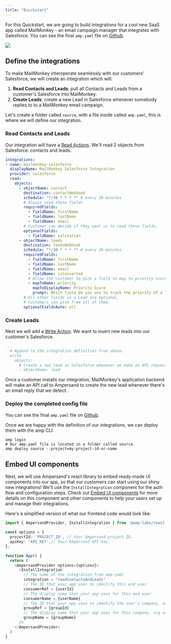 ```yaml
---
title: "Quickstart"
---
```


For this Quickstart, we are going to build integrations for a cool new SaaS app called MailMonkey - an email campaign manager that integrates with Salesforce. You can see the final `amp.yaml` file on [Github](https://github.com/amp-labs/samples/blob/main/quickstart/amp.yaml).

![](/images/28feb09-Group_2987.png) 

## Define the integrations

To make MailMonkey interoperate seamlessly with our customers' Salesforce, we will create an integration which will:

1. **Read Contacts and Leads**: pull all Contacts and Leads from a customer's Salesforce into MailMonkey.
2. **Create Leads**: create a new Lead in Salesforce whenever somebody replies to to a MailMonkey email campaign.

Let's create a folder called `source`, with a file inside called `amp.yaml`, this is where we will define our integration.

### Read Contacts and Leads

Our integration will have a [Read Actions](/define-integrations/read-actions). We'll read 2 objects from Salesforce: contacts and leads.

```YAML YAML
integrations:
- name: mailmonkey-salesforce
  displayName: MailMonkey Salesforce Integration
  provider: salesforce
  read:
    objects:
      - objectName: contact
        destination: contactWebhook
        schedule: "*/30 * * * *" # every 30 minutes
        # Always read these fields
        requiredFields:
          - fieldName: firstName
          - fieldName: lastName
          - fieldName: email
        # Customer can decide if they want us to read these fields.
        optionalFields:
          - fieldName: salutation
      - objectName: leads
        destination: leadsWebhook
        schedule: "*/30 * * * *" # every 30 minutes
        requiredFields:
          - fieldName: firstName
          - fieldName: lastName
          - fieldName: email
          - fieldName: isConverted
          # Allow the customer to pick a field to map to priority score
          - mapToName: priority
            mapToDisplayName: Priority Score
            prompt: Which field do you use to track the priority of a lead?
        # All other fields in a Lead are optional,
        # Customers can pick from all of them.
        optionalFieldsAuto: all
```

### Create Leads

Next we will add a [Write Action](/define-integrations/write-actions). We want to insert new leads into our customer's Salesforce.


```YAML YAML
...
  # Append to the integration definition from above.
  write
    objects:
      # Create a new lead in Salesforce whenever we make an API request.
      - objectName: lead
```

Once a customer installs our integration, MailMonkey's application backend will make an API call to Ampersand to create the new lead whenever there's an email reply that we detect.

### Deploy the completed config file

You can see the final `amp.yaml` file on [Github](https://github.com/amp-labs/samples/blob/main/quickstart/amp.yaml). 

Once we are happy with the definition of our integrations, we can deploy them with the amp CLI:

```
amp login
# Our amp.yaml file is located in a folder called source.
amp deploy source --project=my-project-id-or-name
```

## Embed UI components

Next, we will use Ampersand's react library to embed ready-made UI components into our app, so that our customers can start using our shiny new integrations! We'll use the `InstallIntegration` component for the auth flow and configuration steps. Check out [Embed UI components](/embeddable-ui-components) for more details on this component and other components to help your users set up and manage their integrations. 

Here's a simplified version of what our frontend code would look like:


```TypeScript TypeScript
import { AmpersandProvider, InstallIntegration } from '@amp-labs/react';

const options = {
  projectId: 'PROJECT_ID', // Your Ampersand project ID.
  apiKey: 'API_KEY',// Your Ampersand API key.
};

function App() {
  return (
    <AmpersandProvider options={options}>
      <InstallIntegration 
        // The name of the integration from amp.yaml
        integration = "readContactsAndLeads"
        // The ID that your app uses to identify this end user.
        consumerRef = {userId}
        // The display name that your app uses for this end user.
        consumerName = {userName}
        // The ID that your app uses to identify the user's company, org, or team.
        groupRef = {groupId}
        // The display name that your app uses for this company, org or team.
        groupName = {groupName}
      />
    </AmpersandProvider>
  )
}
```

